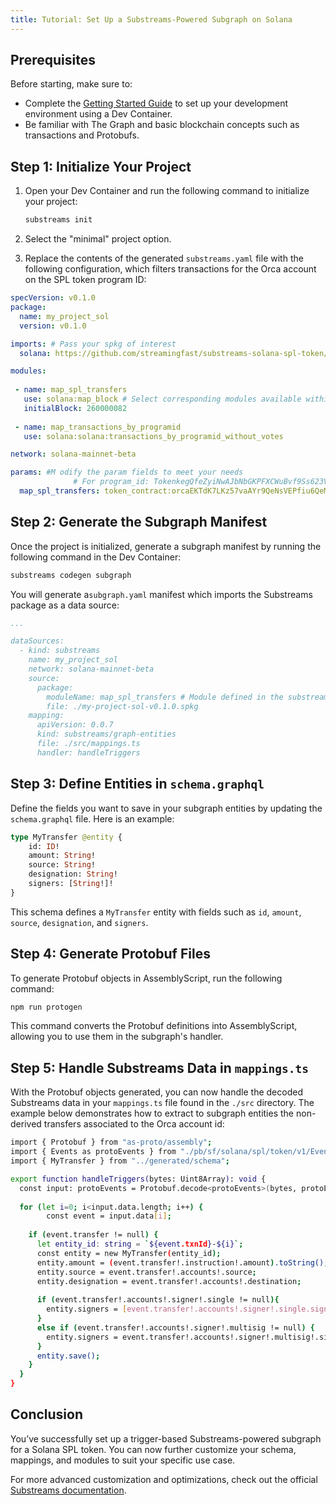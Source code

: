 ```yaml
---
title: Tutorial: Set Up a Substreams-Powered Subgraph on Solana
---
```


## Prerequisites

Before starting, make sure to:

- Complete the [Getting Started Guide](https://github.com/streamingfast/substreams-starter) to set up your development environment using a Dev Container.
- Be familiar with The Graph and basic blockchain concepts such as transactions and Protobufs.

## Step 1: Initialize Your Project

1. Open your Dev Container and run the following command to initialize your project:
    
    ```bash
    substreams init
    ```
    
2. Select the "minimal" project option.
3. Replace the contents of the generated `substreams.yaml` file with the following configuration, which filters transactions for the Orca account on the SPL token program ID:

```yaml
specVersion: v0.1.0
package:
  name: my_project_sol
  version: v0.1.0

imports: # Pass your spkg of interest 
  solana: https://github.com/streamingfast/substreams-solana-spl-token/raw/master/tokens/solana-spl-token-v0.1.0.spkg

modules:
   
 - name: map_spl_transfers
   use: solana:map_block # Select corresponding modules available within your spkg
   initialBlock: 260000082
   
 - name: map_transactions_by_programid
   use: solana:solana:transactions_by_programid_without_votes 

network: solana-mainnet-beta

params: #M odify the param fields to meet your needs
			  # For program_id: TokenkegQfeZyiNwAJbNbGKPFXCWuBvf9Ss623VQ5DA
  map_spl_transfers: token_contract:orcaEKTdK7LKz57vaAYr9QeNsVEPfiu6QeMU1kektZE
```

## Step 2: Generate the Subgraph Manifest

Once the project is initialized, generate a subgraph manifest by running the following command in the Dev Container:

```bash
substreams codegen subgraph
```

You will generate a`subgraph.yaml` manifest which imports the Substreams package as a data source:

```yaml
...

dataSources:
  - kind: substreams
    name: my_project_sol
    network: solana-mainnet-beta
    source:
      package:
        moduleName: map_spl_transfers # Module defined in the substreams.yaml
        file: ./my-project-sol-v0.1.0.spkg
    mapping:
      apiVersion: 0.0.7
      kind: substreams/graph-entities
      file: ./src/mappings.ts
      handler: handleTriggers
```

## Step 3: Define Entities in `schema.graphql`

Define the fields you want to save in your subgraph entities by updating the `schema.graphql` file. Here is an example:

```graphql
type MyTransfer @entity {
    id: ID!
    amount: String!
    source: String!
    designation: String!
    signers: [String!]!
}
```

This schema defines a `MyTransfer` entity with fields such as `id`, `amount`, `source`, `designation`, and `signers`.

## Step 4: Generate Protobuf Files

To generate Protobuf objects in AssemblyScript, run the following command:

```bash
npm run protogen
```

This command converts the Protobuf definitions into AssemblyScript, allowing you to use them in the subgraph's handler.

## Step 5: Handle Substreams Data in `mappings.ts`

With the Protobuf objects generated, you can now handle the decoded Substreams data in your `mappings.ts` file found in the `./src` directory. The example below demonstrates how to extract to subgraph entities the non-derived transfers associated to the Orca account id:

```bash
import { Protobuf } from "as-proto/assembly";
import { Events as protoEvents } from "./pb/sf/solana/spl/token/v1/Events";
import { MyTransfer } from "../generated/schema";

export function handleTriggers(bytes: Uint8Array): void {
  const input: protoEvents = Protobuf.decode<protoEvents>(bytes, protoEvents.decode);
  
  for (let i=0; i<input.data.length; i++) {
		const event = input.data[i];
    
    if (event.transfer != null) {
      let entity_id: string = `${event.txnId}-${i}`;
      const entity = new MyTransfer(entity_id);
      entity.amount = (event.transfer!.instruction!.amount).toString(); 
      entity.source = event.transfer!.accounts!.source;
      entity.designation = event.transfer!.accounts!.destination; 
      
      if (event.transfer!.accounts!.signer!.single != null){
        entity.signers = [event.transfer!.accounts!.signer!.single.signer]; 
      } 
      else if (event.transfer!.accounts!.signer!.multisig != null) {
        entity.signers = event.transfer!.accounts!.signer!.multisig!.signers; 
      }
      entity.save();
    }
  }
}
```

## Conclusion

You’ve successfully set up a trigger-based Substreams-powered subgraph for a Solana SPL token. You can now further customize your schema, mappings, and modules to suit your specific use case.

For more advanced customization and optimizations, check out the official [Substreams documentation](https://substreams.streamingfast.io/tutorials/solana).
